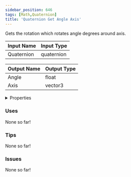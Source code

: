 ```yaml
---
sidebar_position: 646
tags: [Math,Quaternion]
title: 'Quaternion Get Angle Axis'
---
```


Gets the rotation which rotates angle degrees around axis.



<IChip uuid="b415c3ce-5f9f-472b-8d70-daeb728b7c2d"/>

| Input Name | Input Type |
|-----------|-----------|
| Quaternion | quaternion |

| Output Name | Output Type |
|-----------|-----------|
| Angle | float |
| Axis | vector3 |


<details>
  <summary>Properties</summary>
  <div>
    <div>
    <table>
      <thead>
        <tr>
          <th>Is beta required?</th>
          <th>No</th>
        </tr>
        <tr>
          <th>Is this chip a trolling risk?</th>
          <th>No</th>
        </tr>
        <tr>
          <th>Is this chip a role assignment risk?</th>
          <th>No</th>
        </tr>
        <tr>
          <th>Chip UUID</th>
          <th>b415c3ce-5f9f-472b-8d70-daeb728b7c2d</th>
        </tr>
        <tr>
          <th>Room availability</th>
          <th>Available everywhere</th>
        </tr>
      </thead>
    </table>
    </div>
  </div>
</details>

### Uses

None so far!

### Tips

None so far!

### Issues

None so far!